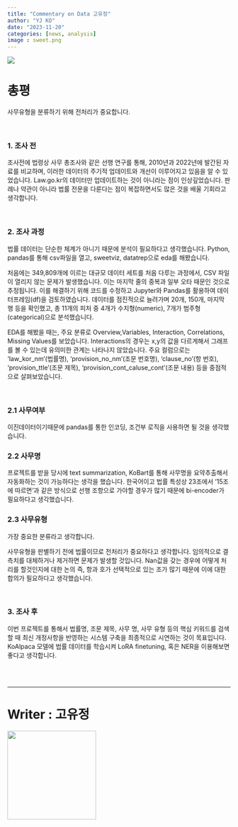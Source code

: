 ```yaml
---
title: "Commentary on Data 고유정"
author: "YJ KO"
date: "2023-11-20"
categories: [news, analysis]
image : sweet.png
---
```

![](sweet.png)

# 총평 #  

사무유형을 분류하기 위해 전처리가 중요합니다.

</br>

### 1. 조사 전 ###
조사전에 법령상 사무 총조사와 같은 선행 연구를 통해, 2010년과 2022년에 발간된 자료를 비교하며, 이러한 데이터의 주기적 업데이트와 개선이 이루어지고 있음을 알 수 있었습니다. Law.go.kr의 데이터만 업데이트하는 것이 아니라는 점이 인상깊었습니다. 판례나 약관이 아니라 법률 전문을 다룬다는 점이 복잡하면서도 많은 것을 배울 기회라고 생각합니다.


</br>

### 2. 조사 과정 ###
법률 데이터는 단순한 체계가 아니기 때문에 분석이 필요하다고 생각했습니다. Python, pandas를 통해 csv파일을 열고, sweetviz, datatrep으로 eda를 해봤습니다. 

처음에는 349,809개에 이르는 대규모 데이터 세트를 처음 다루는 과정에서, CSV 파일이 열리지 않는 문제가 발생했습니다. 이는 마지막 줄의 중복과 일부 오타 때문인 것으로 추정됩니다. 이를 해결하기 위해 코드를 수정하고 Jupyter와 Pandas를 활용하여 데이터프레임(df)을 검토하였습니다. 데이터를 점진적으로 늘려가며 20개, 150개, 마지막 행 등을 확인했고, 총 11개의 피처 중 4개가 수치형(numeric), 7개가 범주형(categorical)으로 분석했습니다.

EDA를 해봤을 때는, 주요 분류로 Overview,Variables, Interaction, Correlations, Missing Values를 보았습니다. Interactions의 경우는 x,y의 값을 다르게해서 그래프를 볼 수 있는데 유의미한 관계는 나타나지 않았습니다. 주요 컬럼으로는 'law_kor_nm'(법률명), 'provision_no_nm'(조문 번호명), 'clause_no'(항 번호), 'provision_ttle'(조문 제목), 'provision_cont_caluse_cont'(조문 내용) 등을 중점적으로 살펴보았습니다.

</br>

### 2.1 사무여부 ###
이진데이터이기때문에 pandas를 통한 인코딩, 조건부 로직을 사용하면 될 것을 생각했습니다.
<br/>

### 2.2 사무명 ###

프로젝트를 받을 당시에 text summarization, KoBart를 통해 사무명을 요약추출해서 자동화하는 것이 가능하다는 생각을 했습니다.  한국어이고 법률 특성상 23조에서 ‘15조에 따르면’과 같은 방식으로 선행 조항으로 가야할 경우가 많기 때문에 bi-encoder가 필요하다고 생각했습니다. 
<br/>

### 2.3 사무유형 ###
가장 중요한 분류라고 생각합니다. 

사무유형을 판별하기 전에 법률이므로 전처리가 중요하다고 생각합니다. 임의적으로 결측치를 대체하거나 제거하면 문제가 발생할 것입니다. Nan값을 갖는 경우에 어떻게 처리를 할것인지에 대한 논의 즉, 항과 호가 선택적으로 있는 조가 많기 때문에 이에 대한 합의가 필요하다고 생각했습니다.


<br/>

### 3. 조사 후 ###
이번 프로젝트를 통해서 법률명, 조문 제목, 사무 명, 사무 유형 등의 핵심 키워드를 검색할 때 최신 개정사항을 반영하는 시스템 구축을 최종적으로 시연하는 것이 목표입니다.
KoAlpaca 모델에 법률 데이터를 학습시켜 LoRA finetuning, 혹은 NER을 이용해보면 좋다고 생각합니다.


<br/>
<br/>

---
# Writer : 고유정 #
<img src="photo.jpeg" width="200" height="200">